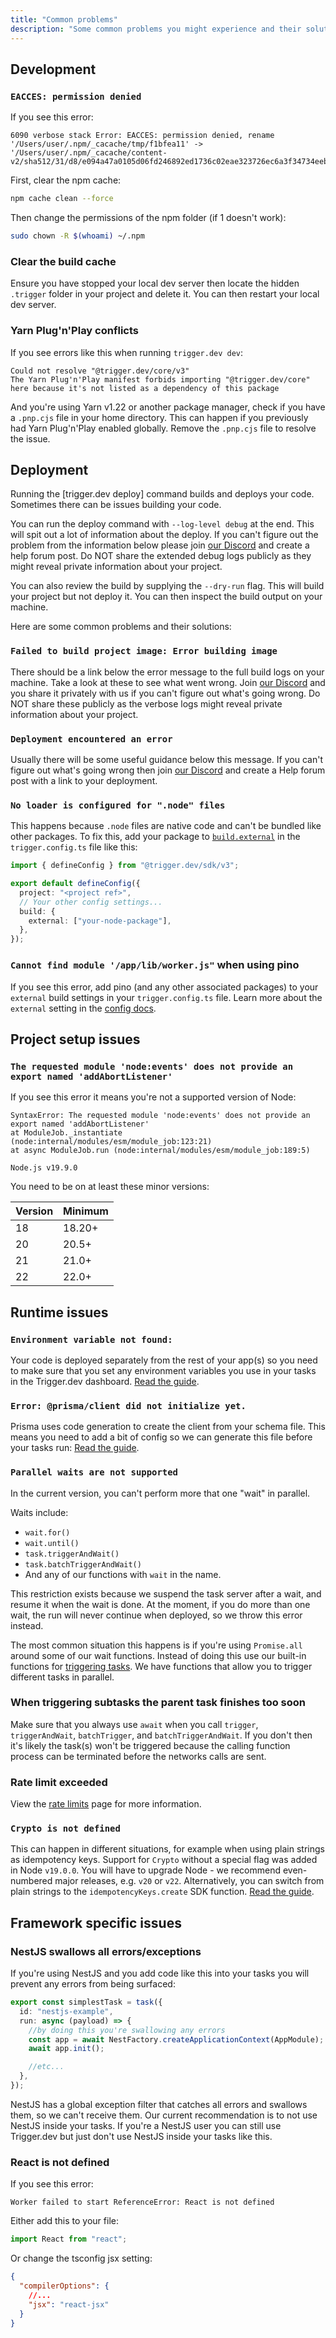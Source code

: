 ```yaml
---
title: "Common problems"
description: "Some common problems you might experience and their solutions"
---
```



## Development

### `EACCES: permission denied`

If you see this error:

```
6090 verbose stack Error: EACCES: permission denied, rename '/Users/user/.npm/_cacache/tmp/f1bfea11' -> '/Users/user/.npm/_cacache/content-v2/sha512/31/d8/e094a47a0105d06fd246892ed1736c02eae323726ec6a3f34734eeb71308895dfba4f4f82a88ffe7e480c90b388c91fc3d9f851ba7b96db4dc33fbc65528'
```

First, clear the npm cache:

```sh
npm cache clean --force
```

Then change the permissions of the npm folder (if 1 doesn't work):

```sh
sudo chown -R $(whoami) ~/.npm
```

### Clear the build cache

Ensure you have stopped your local dev server then locate the hidden `.trigger` folder in your project and delete it. You can then restart your local dev server.

### Yarn Plug'n'Play conflicts

If you see errors like this when running `trigger.dev dev`:

```
Could not resolve "@trigger.dev/core/v3"
The Yarn Plug'n'Play manifest forbids importing "@trigger.dev/core" here because it's not listed as a dependency of this package
```

And you're using Yarn v1.22 or another package manager, check if you have a `.pnp.cjs` file in your home directory. This can happen if you previously had Yarn Plug'n'Play enabled globally. Remove the `.pnp.cjs` file to resolve the issue.

## Deployment

Running the [trigger.dev deploy] command builds and deploys your code. Sometimes there can be issues building your code.

You can run the deploy command with `--log-level debug` at the end. This will spit out a lot of information about the deploy. If you can't figure out the problem from the information below please join [our Discord](https://trigger.dev/discord) and create a help forum post. Do NOT share the extended debug logs publicly as they might reveal private information about your project.

You can also review the build by supplying the `--dry-run` flag. This will build your project but not deploy it. You can then inspect the build output on your machine.

Here are some common problems and their solutions:

### `Failed to build project image: Error building image`

There should be a link below the error message to the full build logs on your machine. Take a look at these to see what went wrong. Join [our Discord](https://trigger.dev/discord) and you share it privately with us if you can't figure out what's going wrong. Do NOT share these publicly as the verbose logs might reveal private information about your project.

### `Deployment encountered an error`

Usually there will be some useful guidance below this message. If you can't figure out what's going wrong then join [our Discord](https://trigger.dev/discord) and create a Help forum post with a link to your deployment.

### `No loader is configured for ".node" files`

This happens because `.node` files are native code and can't be bundled like other packages. To fix this, add your package to [`build.external`](/config/config-file#external) in the `trigger.config.ts` file like this:

```ts trigger.config.ts
import { defineConfig } from "@trigger.dev/sdk/v3";

export default defineConfig({
  project: "<project ref>",
  // Your other config settings...
  build: {
    external: ["your-node-package"],
  },
});
```

### `Cannot find module '/app/lib/worker.js"` when using pino

If you see this error, add pino (and any other associated packages) to your `external` build settings in your `trigger.config.ts` file. Learn more about the `external` setting in the [config docs](/config/config-file#external).

<CorepackError />


## Project setup issues

### `The requested module 'node:events' does not provide an export named 'addAbortListener'`

If you see this error it means you're not a supported version of Node:

```
SyntaxError: The requested module 'node:events' does not provide an export named 'addAbortListener'
at ModuleJob._instantiate (node:internal/modules/esm/module_job:123:21)
at async ModuleJob.run (node:internal/modules/esm/module_job:189:5)

Node.js v19.9.0
```

You need to be on at least these minor versions:

| Version | Minimum |
| ------- | ------- |
| 18      | 18.20+  |
| 20      | 20.5+   |
| 21      | 21.0+   |
| 22      | 22.0+   |

## Runtime issues

### `Environment variable not found:`

Your code is deployed separately from the rest of your app(s) so you need to make sure that you set any environment variables you use in your tasks in the Trigger.dev dashboard. [Read the guide](/deploy-environment-variables).

### `Error: @prisma/client did not initialize yet.`

Prisma uses code generation to create the client from your schema file. This means you need to add a bit of config so we can generate this file before your tasks run: [Read the guide](/config/extensions/prismaExtension).

### `Parallel waits are not supported`

In the current version, you can't perform more that one "wait" in parallel.

Waits include:

- `wait.for()`
- `wait.until()`
- `task.triggerAndWait()`
- `task.batchTriggerAndWait()`
- And any of our functions with `wait` in the name.

This restriction exists because we suspend the task server after a wait, and resume it when the wait is done. At the moment, if you do more than one wait, the run will never continue when deployed, so we throw this error instead.

The most common situation this happens is if you're using `Promise.all` around some of our wait functions. Instead of doing this use our built-in functions for [triggering tasks](/triggering#triggering-from-inside-another-task). We have functions that allow you to trigger different tasks in parallel.

### When triggering subtasks the parent task finishes too soon

Make sure that you always use `await` when you call `trigger`, `triggerAndWait`, `batchTrigger`, and `batchTriggerAndWait`. If you don't then it's likely the task(s) won't be triggered because the calling function process can be terminated before the networks calls are sent.

### Rate limit exceeded

<RateLimitHitUseBatchTrigger />

View the [rate limits](/limits) page for more information.

### `Crypto is not defined`

This can happen in different situations, for example when using plain strings as idempotency keys. Support for `Crypto` without a special flag was added in Node `v19.0.0`. You will have to upgrade Node - we recommend even-numbered major releases, e.g. `v20` or `v22`. Alternatively, you can switch from plain strings to the `idempotencyKeys.create` SDK function. [Read the guide](/idempotency).

## Framework specific issues

### NestJS swallows all errors/exceptions

If you're using NestJS and you add code like this into your tasks you will prevent any errors from being surfaced:

```ts
export const simplestTask = task({
  id: "nestjs-example",
  run: async (payload) => {
    //by doing this you're swallowing any errors
    const app = await NestFactory.createApplicationContext(AppModule);
    await app.init();

    //etc...
  },
});
```

NestJS has a global exception filter that catches all errors and swallows them, so we can't receive them. Our current recommendation is to not use NestJS inside your tasks. If you're a NestJS user you can still use Trigger.dev but just don't use NestJS inside your tasks like this.

### React is not defined

If you see this error:

```
Worker failed to start ReferenceError: React is not defined
```

Either add this to your file:

```ts
import React from "react";
```

Or change the tsconfig jsx setting:

```json
{
  "compilerOptions": {
    //...
    "jsx": "react-jsx"
  }
}
```

<NextjsTroubleshootingMissingApiKey />
<NextjsTroubleshootingButtonSyntax />
